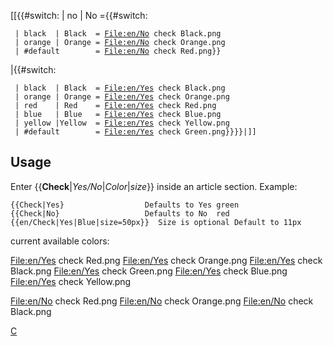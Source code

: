 <includeonly>
[[{{#switch: {{{1|}}} | no | No ={{#switch: {{{2|}}} 
  | black  | Black  = File:en/No check Black.png
  | orange | Orange = File:en/No check Orange.png
  | #default        = File:en/No check Red.png}}
|{{#switch: {{{2|}}} 
  | black  | Black  = File:en/Yes check Black.png
  | orange | Orange = File:en/Yes check Orange.png
  | red    | Red    = File:en/Yes check Red.png
  | blue   | Blue   = File:en/Yes check Blue.png
  | yellow |Yellow  = File:en/Yes check Yellow.png
  | #default        = File:en/Yes check Green.png}}}}|{{{size|11px}}}]]</includeonly><noinclude>

==Usage==
Enter <nowiki>{{</nowiki>'''Check'''|''Yes/No''|''Color''|''size''<nowiki>}}</nowiki> inside an article section. Example:
<pre>
{{Check|Yes}                  Defaults to Yes green
{{Check|No}                   Defaults to No  red
{{en/Check|Yes|Blue|size=50px}}  Size is optional Default to 11px
</pre>

current available colors:

<gallery widths=30px heights=30px perrow=7 caption="Yes check">
File:en/Yes check Red.png
File:en/Yes check Orange.png
File:en/Yes check Black.png
File:en/Yes check Green.png
File:en/Yes check Blue.png
File:en/Yes check Yellow.png
</gallery>

<gallery widths=30px heights=30px perrow=7 caption="No check">
File:en/No check Red.png
File:en/No check Orange.png
File:en/No check Black.png
</gallery>


[[Category:en/Templates|C]]
</noinclude>